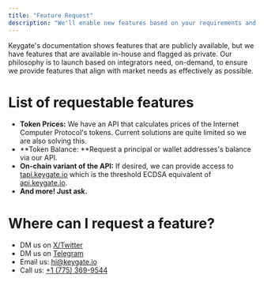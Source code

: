 ```yaml
---
title: "Feature Request"
description: "We'll enable new features based on your requirements and make it available for you in 4-6 days."
---
```


Keygate's documentation shows features that are publicly available, but we have features that are available in-house and flagged as private. Our philosophy is to launch based on integrators need, on-demand, to ensure we provide features that align with market needs as effectively as possible.

# List of requestable features

- **Token Prices:** We have an API that calculates prices of the Internet Computer Protocol's tokens. Current solutions are quite limited so we are also solving this.
- **Token Balance: **Request a principal or wallet addresses's balance via our API.
- **On-chain variant of the API:** If desired, we can provide access to [tapi.keygate.io](http://tapi.keygate.io) which is the threshold ECDSA equivalent of [api.keygate.io](api.keygate.io).
- **And more\! Just ask.**

# Where can I request a feature?

- DM us on [X/Twitter](https://x.com/keygate_io)
- DM us on [Telegram](https://t.me/keygateio)
- Email us: [hi@keygate.io](mailto:hi@keygate.io)
- Call us: [\+1 (775) 369-9544](tel:+1\(775\)369-9544)